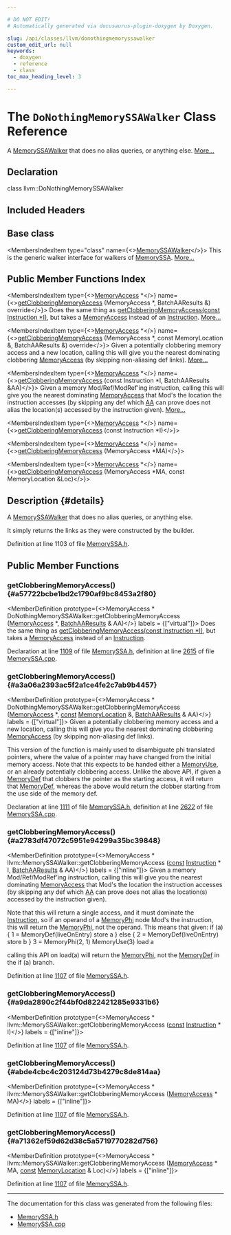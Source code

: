 ```yaml
---

# DO NOT EDIT!
# Automatically generated via docusaurus-plugin-doxygen by Doxygen.

slug: /api/classes/llvm/donothingmemoryssawalker
custom_edit_url: null
keywords:
  - doxygen
  - reference
  - class
toc_max_heading_level: 3

---
```





# The `DoNothingMemorySSAWalker` Class Reference

<DoxygenPage pluginConfig={pluginConfig}>

A <a href="/docs/api/classes/llvm/memoryssawalker">MemorySSAWalker</a> that does no alias queries, or anything else. <a href="#details">More...</a>

## Declaration

<CodeBlock>class llvm::DoNothingMemorySSAWalker</CodeBlock>

## Included Headers

<IncludesList>
<IncludesListItem
  filePath="llvm/Analysis/MemorySSA.h"
  permalink="/docs/api/files/include/include/llvm/include/llvm/analysis/memoryssa-h"
  isLocal="true" />
</IncludesList>

## Base class

<MembersIndex>

<MembersIndexItem
  type="class"
  name={<><a href="/docs/api/classes/llvm/memoryssawalker">MemorySSAWalker</a></>}>
This is the generic walker interface for walkers of <a href="/docs/api/classes/llvm/memoryssa">MemorySSA</a>. <a href="/docs/api/classes/llvm/memoryssawalker/#details">More...</a>
</MembersIndexItem>

</MembersIndex>

## Public Member Functions Index

<MembersIndex>

<MembersIndexItem
  type={<><a href="/docs/api/classes/llvm/memoryaccess">MemoryAccess</a> &#42;</>}
  name={<><a href="#a57722bcbe1bd2c1790af9bc8453a2f80">getClobberingMemoryAccess</a> (MemoryAccess &#42;, BatchAAResults &amp;) override</>}>
Does the same thing as <a href="#a9da2890c2f44bf0d822421285e9331b6">getClobberingMemoryAccess(const Instruction &#42;I)</a>, but takes a <a href="/docs/api/classes/llvm/memoryaccess">MemoryAccess</a> instead of an <a href="/docs/api/classes/llvm/instruction">Instruction</a>. <a href="#a57722bcbe1bd2c1790af9bc8453a2f80">More...</a>
</MembersIndexItem>

<MembersIndexItem
  type={<><a href="/docs/api/classes/llvm/memoryaccess">MemoryAccess</a> &#42;</>}
  name={<><a href="#a3a06a2393ac5f2a1ce4fe2c7ab9b4457">getClobberingMemoryAccess</a> (MemoryAccess &#42;, const MemoryLocation &amp;, BatchAAResults &amp;) override</>}>
Given a potentially clobbering memory access and a new location, calling this will give you the nearest dominating clobbering <a href="/docs/api/classes/llvm/memoryaccess">MemoryAccess</a> (by skipping non-aliasing def links). <a href="#a3a06a2393ac5f2a1ce4fe2c7ab9b4457">More...</a>
</MembersIndexItem>

<MembersIndexItem
  type={<><a href="/docs/api/classes/llvm/memoryaccess">MemoryAccess</a> &#42;</>}
  name={<><a href="#a2783df47072c5951e94299a35bc39848">getClobberingMemoryAccess</a> (const Instruction &#42;I, BatchAAResults &amp;AA)</>}>
Given a memory Mod/Ref/ModRef&#39;ing instruction, calling this will give you the nearest dominating <a href="/docs/api/classes/llvm/memoryaccess">MemoryAccess</a> that Mod&#39;s the location the instruction accesses (by skipping any def which <a href="/docs/api/namespaces/llvm/aa">AA</a> can prove does not alias the location(s) accessed by the instruction given). <a href="#a2783df47072c5951e94299a35bc39848">More...</a>
</MembersIndexItem>

<MembersIndexItem
  type={<><a href="/docs/api/classes/llvm/memoryaccess">MemoryAccess</a> &#42;</>}
  name={<><a href="#a9da2890c2f44bf0d822421285e9331b6">getClobberingMemoryAccess</a> (const Instruction &#42;I)</>}>
</MembersIndexItem>

<MembersIndexItem
  type={<><a href="/docs/api/classes/llvm/memoryaccess">MemoryAccess</a> &#42;</>}
  name={<><a href="#abde4cbc4c203124d73b4279c8de814aa">getClobberingMemoryAccess</a> (MemoryAccess &#42;MA)</>}>
</MembersIndexItem>

<MembersIndexItem
  type={<><a href="/docs/api/classes/llvm/memoryaccess">MemoryAccess</a> &#42;</>}
  name={<><a href="#a71362ef59d62d38c5a5719770282d756">getClobberingMemoryAccess</a> (MemoryAccess &#42;MA, const MemoryLocation &amp;Loc)</>}>
</MembersIndexItem>

</MembersIndex>

## Description {#details}

A <a href="/docs/api/classes/llvm/memoryssawalker">MemorySSAWalker</a> that does no alias queries, or anything else.

It simply returns the links as they were constructed by the builder.

Definition at line 1103 of file <a href="/docs/api/files/include/include/llvm/include/llvm/analysis/memoryssa-h">MemorySSA.h</a>.

<SectionDefinition>

## Public Member Functions

### getClobberingMemoryAccess() {#a57722bcbe1bd2c1790af9bc8453a2f80}

<MemberDefinition
  prototype={<>MemoryAccess &#42; DoNothingMemorySSAWalker::getClobberingMemoryAccess (<a href="/docs/api/classes/llvm/memoryaccess">MemoryAccess</a> &#42;, <a href="/docs/api/classes/llvm/batchaaresults">BatchAAResults</a> &amp; AA)</>}
  labels = {["virtual"]}>
Does the same thing as <a href="#a9da2890c2f44bf0d822421285e9331b6">getClobberingMemoryAccess(const Instruction &#42;I)</a>, but takes a <a href="/docs/api/classes/llvm/memoryaccess">MemoryAccess</a> instead of an <a href="/docs/api/classes/llvm/instruction">Instruction</a>.

Declaration at line <a href="/docs/api/files/include/include/llvm/include/llvm/analysis/memoryssa-h/#l01109">1109</a> of file <a href="/docs/api/files/include/include/llvm/include/llvm/analysis/memoryssa-h">MemorySSA.h</a>, definition at line <a href="/docs/api/files/lib/lib/analysis/memoryssa-cpp/#l02615">2615</a> of file <a href="/docs/api/files/lib/lib/analysis/memoryssa-cpp">MemorySSA.cpp</a>.
</MemberDefinition>

### getClobberingMemoryAccess() {#a3a06a2393ac5f2a1ce4fe2c7ab9b4457}

<MemberDefinition
  prototype={<>MemoryAccess &#42; DoNothingMemorySSAWalker::getClobberingMemoryAccess (<a href="/docs/api/classes/llvm/memoryaccess">MemoryAccess</a> &#42;, <a href="/docs/api/files/lib/lib/target/lib/target/aarch64/aarch64promoteconstant-cpp/#a90f8350fecae261c25be85d38b451bff">const</a> <a href="/docs/api/classes/llvm/memorylocation">MemoryLocation</a> &amp;, <a href="/docs/api/classes/llvm/batchaaresults">BatchAAResults</a> &amp; AA)</>}
  labels = {["virtual"]}>
Given a potentially clobbering memory access and a new location, calling this will give you the nearest dominating clobbering <a href="/docs/api/classes/llvm/memoryaccess">MemoryAccess</a> (by skipping non-aliasing def links).

This version of the function is mainly used to disambiguate phi translated pointers, where the value of a pointer may have changed from the initial memory access. Note that this expects to be handed either a <a href="/docs/api/classes/llvm/memoryuse">MemoryUse</a>, or an already potentially clobbering access. Unlike the above API, if given a <a href="/docs/api/classes/llvm/memorydef">MemoryDef</a> that clobbers the pointer as the starting access, it will return that <a href="/docs/api/classes/llvm/memorydef">MemoryDef</a>, whereas the above would return the clobber starting from the use side of the memory def.

Declaration at line <a href="/docs/api/files/include/include/llvm/include/llvm/analysis/memoryssa-h/#l01111">1111</a> of file <a href="/docs/api/files/include/include/llvm/include/llvm/analysis/memoryssa-h">MemorySSA.h</a>, definition at line <a href="/docs/api/files/lib/lib/analysis/memoryssa-cpp/#l02622">2622</a> of file <a href="/docs/api/files/lib/lib/analysis/memoryssa-cpp">MemorySSA.cpp</a>.
</MemberDefinition>

### getClobberingMemoryAccess() {#a2783df47072c5951e94299a35bc39848}

<MemberDefinition
  prototype={<>MemoryAccess &#42; llvm::MemorySSAWalker::getClobberingMemoryAccess (<a href="/docs/api/files/lib/lib/target/lib/target/aarch64/aarch64promoteconstant-cpp/#a90f8350fecae261c25be85d38b451bff">const</a> <a href="/docs/api/classes/llvm/instruction">Instruction</a> &#42; I, <a href="/docs/api/classes/llvm/batchaaresults">BatchAAResults</a> &amp; AA)</>}
  labels = {["inline"]}>
Given a memory Mod/Ref/ModRef&#39;ing instruction, calling this will give you the nearest dominating <a href="/docs/api/classes/llvm/memoryaccess">MemoryAccess</a> that Mod&#39;s the location the instruction accesses (by skipping any def which <a href="/docs/api/namespaces/llvm/aa">AA</a> can prove does not alias the location(s) accessed by the instruction given).

Note that this will return a single access, and it must dominate the <a href="/docs/api/classes/llvm/instruction">Instruction</a>, so if an operand of a <a href="/docs/api/classes/llvm/memoryphi">MemoryPhi</a> node Mod&#39;s the instruction, this will return the <a href="/docs/api/classes/llvm/memoryphi">MemoryPhi</a>, not the operand. This means that given: if (a) &#123; 1 = MemoryDef(liveOnEntry) store a &#125; else &#123; 2 = MemoryDef(liveOnEntry) store b &#125; 3 = MemoryPhi(2, 1) MemoryUse(3) load a

calling this API on load(a) will return the <a href="/docs/api/classes/llvm/memoryphi">MemoryPhi</a>, not the <a href="/docs/api/classes/llvm/memorydef">MemoryDef</a> in the if (a) branch.

Definition at line <a href="/docs/api/files/include/include/llvm/include/llvm/analysis/memoryssa-h/#l01107">1107</a> of file <a href="/docs/api/files/include/include/llvm/include/llvm/analysis/memoryssa-h">MemorySSA.h</a>.
</MemberDefinition>

### getClobberingMemoryAccess() {#a9da2890c2f44bf0d822421285e9331b6}

<MemberDefinition
  prototype={<>MemoryAccess &#42; llvm::MemorySSAWalker::getClobberingMemoryAccess (<a href="/docs/api/files/lib/lib/target/lib/target/aarch64/aarch64promoteconstant-cpp/#a90f8350fecae261c25be85d38b451bff">const</a> <a href="/docs/api/classes/llvm/instruction">Instruction</a> &#42; I)</>}
  labels = {["inline"]}>

Definition at line <a href="/docs/api/files/include/include/llvm/include/llvm/analysis/memoryssa-h/#l01107">1107</a> of file <a href="/docs/api/files/include/include/llvm/include/llvm/analysis/memoryssa-h">MemorySSA.h</a>.
</MemberDefinition>

### getClobberingMemoryAccess() {#abde4cbc4c203124d73b4279c8de814aa}

<MemberDefinition
  prototype={<>MemoryAccess &#42; llvm::MemorySSAWalker::getClobberingMemoryAccess (<a href="/docs/api/classes/llvm/memoryaccess">MemoryAccess</a> &#42; MA)</>}
  labels = {["inline"]}>

Definition at line <a href="/docs/api/files/include/include/llvm/include/llvm/analysis/memoryssa-h/#l01107">1107</a> of file <a href="/docs/api/files/include/include/llvm/include/llvm/analysis/memoryssa-h">MemorySSA.h</a>.
</MemberDefinition>

### getClobberingMemoryAccess() {#a71362ef59d62d38c5a5719770282d756}

<MemberDefinition
  prototype={<>MemoryAccess &#42; llvm::MemorySSAWalker::getClobberingMemoryAccess (<a href="/docs/api/classes/llvm/memoryaccess">MemoryAccess</a> &#42; MA, <a href="/docs/api/files/lib/lib/target/lib/target/aarch64/aarch64promoteconstant-cpp/#a90f8350fecae261c25be85d38b451bff">const</a> <a href="/docs/api/classes/llvm/memorylocation">MemoryLocation</a> &amp; Loc)</>}
  labels = {["inline"]}>

Definition at line <a href="/docs/api/files/include/include/llvm/include/llvm/analysis/memoryssa-h/#l01107">1107</a> of file <a href="/docs/api/files/include/include/llvm/include/llvm/analysis/memoryssa-h">MemorySSA.h</a>.
</MemberDefinition>

</SectionDefinition>

<hr/>

The documentation for this class was generated from the following files:

<ul>
<li><a href="/docs/api/files/include/include/llvm/include/llvm/analysis/memoryssa-h">MemorySSA.h</a></li>
<li><a href="/docs/api/files/lib/lib/analysis/memoryssa-cpp">MemorySSA.cpp</a></li>
</ul>

</DoxygenPage>
